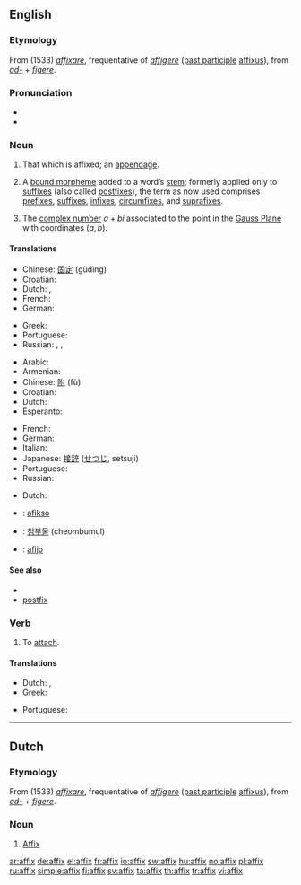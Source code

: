 {{wikipedia}}
{{also|Affix}}
==English==

===Etymology===
From {{ML.}} (1533) ''[[affixare]]'', frequentative of {{etyl|la}} ''[[affigere]]'' ([[past participle]] [[affixus]]), from ''[[ad-]]'' + ''[[figere]]''.

===Pronunciation===
* {{IPA|/'æfiks/}}
* {{rhymes|ɪks}}

===Noun===
{{en-noun|es}}

# That which is affixed; an [[appendage]].
# {{linguistic morphology}} A [[bound morpheme]] added to a word’s [[stem]]; formerly applied only to [[suffix]]es (also called [[postfix]]es), the term as now used comprises [[prefix]]es, [[suffix]]es, [[infix]]es, [[circumfix]]es, and [[suprafix]]es.
# {{mathematics}} The [[complex number]] <math>a+bi</math> associated to the point in the [[Gauss Plane]] with coordinates <math>(a,b)</math>.

====Translations====
{{trans-top|that which is affixed}}
* Chinese: [[固定]] (gùdìng)
* Croatian: {{t-|hr|afiks|m}}
* Dutch: {{t-|nl|affix|n}}, {{t+|nl|aanhangsel|n}}
* French: {{t+|fr|affixe|f}}
* German: {{t+|de|Affix|n}}
{{trans-mid}}
* Greek: {{t+|el|προσθήκη|f|sc=Grek}}
* Portuguese: {{t+|pt|afixo|m}}
* Russian: {{t+|ru|добавление|n|tr=dobavl'énije|sc=Cyrl}}, {{t+|ru|дополнение|n|tr=dopoln'énije|sc=Cyrl}}, {{t+|ru|придаток|n|tr=pridátok|sc=Cyrl}}
{{trans-bottom}}

{{trans-top|linguistics: a bound morpheme added to a word’s stem}}
* Arabic: {{t+|ar|رسغ|sc=Arab}}
* Armenian: {{t|hy|ածանց|tr=açanc’|sc=Armn}}
* Chinese: [[附]] (fù)
* Croatian: {{t-|hr|afiks|m}}
* Dutch: {{t-|nl|affix|n}}
* Esperanto: {{t-|eo|afikso|xs=Esperanto}}
{{trans-mid}}
* French: {{t+|fr|affixe|f}}
* German: {{t+|de|Affix|n}}
* Italian: {{t+|it|confisso|m}}
* Japanese: [[接辞]] ([[せつじ]], setsuji)
* Portuguese: {{t+|pt|afixo|m}}
* Russian: {{t+|ru|аффикс|m|tr=áffiks|sc=Cyrl}}
{{trans-bottom}}

{{trans-top|mathematics: The complex number associated to a point}}
* Dutch: {{t-|nl|affix|n}}
{{trans-mid}}
{{trans-bottom}}

{{checktrans-top}}
* {{ttbc|Esperanto}}: [[afikso]]
{{trans-mid}}
* {{ttbc|Korean}}: [[첨부물]] (cheombumul)
* {{ttbc|Spanish}}: [[afijo]] {{m}}
{{trans-bottom}}

====See also====
* {{affixes}}
* [[postfix]]

===Verb===
{{en-verb|affix|es}}

# To [[attach]].

====Translations====
{{trans-top|to attach}}
* Dutch: {{t+|nl|vastmaken}} {{t+|nl|aan}}, {{t+|nl|aanhangen}}
* Greek: {{t+|el|κολλώ|sc=Grek}}
{{trans-mid}}
* Portuguese: {{t+|pt|afixar}}
{{trans-bottom}}

----

==Dutch==

===Etymology===
From {{ML.|nl}} (1533) ''[[affixare]]'', frequentative of {{etyl|la|nl}} ''[[affigere]]'' ([[past participle]] [[affixus]]), from ''[[ad-]]'' + ''[[figere]]''.

===Noun===
{{nl-noun|g=n}}

# [[#English|Affix]] {{italbrac|linguistics and mathematics}}

[[ar:affix]]
[[de:affix]]
[[el:affix]]
[[fr:affix]]
[[io:affix]]
[[sw:affix]]
[[hu:affix]]
[[no:affix]]
[[pl:affix]]
[[ru:affix]]
[[simple:affix]]
[[fi:affix]]
[[sv:affix]]
[[ta:affix]]
[[th:affix]]
[[tr:affix]]
[[vi:affix]]
